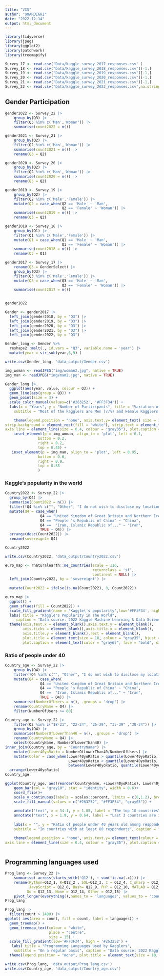 ---
title: "VIS"
author: "OUARDIGHI"
date: "2022-12-14"
output: html_document
---
```{r}
library(tidyverse)
library(jpeg)
library(ggplot2)
library(patchwork)
library(treemapify)
```
```{r}
Survey_17 <- read.csv("Data/kaggle_survey_2017_responses.csv" )
Survey_18 <- read.csv("Data/kaggle_survey_2018_responses.csv")[-1,]
Survey_19 <- read.csv("Data/kaggle_survey_2019_responses.csv")[-1,]
Survey_20 <- read.csv("Data/kaggle_survey_2020_responses.csv")[-1,]
Survey_21 <- read.csv("Data/kaggle_survey_2021_responses.csv")[-1,]
Survey_22 <- read.csv("Data/kaggle_survey_2022_responses.csv",na.strings = "" )[-1,]
```

## Gender Participation


```{r}

gender2022 <- Survey_22 |> 
    group_by(Q3) |> 
    filter(Q3 %in% c('Man','Woman')) |> 
    summarise(count2022 = n())

gender2021 <- Survey_21 |> 
    group_by(Q2) |> 
    filter(Q2 %in% c('Man','Woman')) |> 
    summarise(count2021 = n()) |> 
    rename(Q3 = Q2)

gender2020 <- Survey_20 |> 
    group_by(Q2) |> 
    filter(Q2 %in% c('Man','Woman')) |> 
    summarise(count2020 = n()) |> 
    rename(Q3 = Q2)

gender2019 <- Survey_19 |> 
    group_by(Q2) |> 
    filter(Q2 %in% c('Male','Female')) |>
    mutate(Q2 = case_when(Q2 == 'Male' ~ 'Man',
                          Q2 == 'Female' ~ 'Woman')) |> 
    summarise(count2019 = n()) |> 
    rename(Q3 = Q2)

gender2018 <- Survey_18 |> 
    group_by(Q1) |> 
    filter(Q1 %in% c('Male','Female')) |>
    mutate(Q1 = case_when(Q1 == 'Male' ~ 'Man',
                          Q1 == 'Female' ~ 'Woman')) |> 
    summarise(count2018 = n()) |> 
    rename(Q3 = Q1)

gender2017 <- Survey_17 |> 
    rename(Q3 = GenderSelect) |> 
    group_by(Q3) |> 
    filter(Q3 %in% c('Male','Female')) |>
    mutate(Q3 = case_when(Q3 == 'Male' ~ 'Man',
                          Q3 == 'Female' ~ 'Woman')) |> 
    summarise(count2017 = n())  
    
```
```{r}
gender2022
```







```{r}
Gender <- gender2017 |> 
  left_join(gender2018, by = "Q3") |> 
  left_join(gender2019, by = "Q3") |> 
  left_join(gender2020, by = "Q3") |> 
  left_join(gender2021, by = "Q3") |>
  left_join(gender2022, by = "Q3")
```

```{r}
Gender_long <- Gender %>%
  reshape2::melt(., id.vars = "Q3", variable.name = 'year') |> 
  mutate(year = str_sub(year,6,9) )

```

```{r}
write.csv(Gender_long, 'data_output/Gender.csv')
```

```{r}
img_woman <- readJPEG("img/woman2.jpg", native = TRUE)
img_man <- readJPEG("img/man2.jpg", native = TRUE)

Gender_long |> 
  ggplot(aes(year, value, colour = Q3)) +
  geom_line(aes(group = Q3)) +
  geom_point(size = 3) +
  scale_color_manual(values=c('#263252', '#FF3F34')) +
  labs(x = "Years", y = "Number of Participants", title = "Variation of Gender Participation through the years", 
    subtitle = "Most of the kagglers are Men (77%) and Female Kagglers are (22%)", caption = "Data source: 2022 Kaggle Machine Learning & Data Science Survey ") +

    theme(legend.position = "none", axis.text.y= element_text( size = 10), axis.text.x = element_text(size = 10, colour = "gray45"), panel.background = element_rect(fill = "white"), plot.background = element_rect(fill = "white"), plot.title = element_text(size = 18, colour = "gray35"), plot.subtitle = element_text(size = 12, colour = "gray62"),
strip.background = element_rect(fill = "white"), strip.text = element_text(size = 12, colour = "gray25", face = "bold"), panel.grid.major = element_line(colour = "white"),
axis.line = element_line(size = 0.4, colour = "gray35"), plot.caption = element_text(color = "gray65", face = "bold", size = 5), axis.title = element_text(size = 12, colour = "gray25")) +
    inset_element(p = img_woman, align_to = 'plot', left = 0.1,
               bottom = 0.2,
               right = 0.2,
               top = 0.45) +
   inset_element(p = img_man, align_to = 'plot', left = 0.95,
               bottom = 0.6,
               right = 0.9,
               top = 0.83
               ) 
```
### Kaggle's popularity in the world

```{r}
Country2022 <- Survey_22 |> 
  group_by(Q4) |> 
  summarise(Count2022 = n()) |> 
  filter(!Q4 %in% c("", "Other", "I do not wish to disclose my location", "In which country do you currently reside?")) |> 
  mutate(Q4 = case_when(
                Q4 == "United Kingdom of Great Britain and Northern Ireland" ~ "United Kingdom",
                Q4 == "People 's Republic of China" ~ "China",
                Q4 ==  "Iran, Islamic Republic of..." ~ "Iran",
                TRUE ~ Q4)) |> 
  arrange(desc(Count2022)) |> 
  rename(sovereignt= Q4)

Country2022

```
```{r}
write.csv(Country2022, 'data_output/Country2022.csv')
```




```{r}
euro_map <- rnaturalearth::ne_countries(scale = 110, 
                                        returnclass = 'sf', 
                                        continent = NULL) |> 
  left_join(Country2022, by = 'sovereignt') |> 
  
  mutate(Count2022 = ifelse(is.na(Count2022), 0, Count2022))

```
```{r}
euro_map |> 
  ggplot() +
  geom_sf(aes(fill = Count2022)) +
  scale_fill_gradient(name = 'Kaggle\'s popularity',low='#FF3F34', high = '#263252') +
  labs( title = "Kaggle's Popularity in The World", 
     caption = "Data source: 2022 Kaggle Machine Learning & Data Science Survey ") +
  theme(axis.text.x = element_blank(),axis.text.y = element_blank(),
        axis.ticks = element_blank(),axis.title.x = element_blank(),
        axis.title.y = element_blank(),rect = element_blank(),
        plot.title = element_text(size = 18, colour = "gray35", hjust = 1), 
        plot.caption = element_text(color = "gray65", face = "bold", size = 5))
```


### Ratio of people under 40

```{r}
Country_age <- Survey_22 |> 
    group_by(Q4) |> 
    filter(!Q4 %in% c("", "Other", "I do not wish to disclose my location", "In which country do you currently reside?")) |> 
    mutate(Q4 = case_when(
                Q4 == "United Kingdom of Great Britain and Northern Ireland" ~ "United Kingdom",
                Q4 == "People 's Republic of China" ~ "China",
                Q4 ==  "Iran, Islamic Republic of..." ~ "Iran",
                TRUE ~ Q4)) |> 
    summarise(NumberOfUsers = n(), .groups = 'drop') |> 
    rename(CountryName = Q4) |> 
    filter(NumberOfUsers >= 80)

Country_age <- Survey_22 |> 
    filter(Q2 %in% c("18-21", "22-24", "25-29", "35-39" ,"30-34")) |> 
    group_by(Q4) |> 
    summarise(NumberOfLowerThan40 = n(), .groups = 'drop') |> 
    rename(CountryName = Q4) |> 
    select(CountryName, NumberOfLowerThan40) |> 
inner_join(Country_age, by = "CountryName") |> 
    mutate(Lower40yoRatio = NumberOfLowerThan40/NumberOfUsers) |> 
    mutate(Color = case_when(Lower40yoRatio > quantile(Lower40yoRatio, probs = 0.75) ~ "#263252", 
                             Lower40yoRatio < quantile(Lower40yoRatio, probs = 0.07) ~ "#FF3F34",
                             between(Lower40yoRatio, quantile(Lower40yoRatio, probs = 0.07), quantile(Lower40yoRatio, probs = 0.75)) ~ "gray65")) |> 
  arrange(Lower40yoRatio)
Country_age
```
```{r}

ggplot(Country_age, aes(reorder(CountryName, +Lower40yoRatio), Lower40yoRatio, fill = Color))+
    geom_bar(col = "gray10", stat = "identity", width = 0.6)+
    coord_flip()+
    scale_y_continuous(labels = scales::percent, limits = c(0,1.2), breaks = seq(0,0.8,0.2), expand = c(0, 0),)+
    scale_fill_manual(values = c("#263252", "#FF3F34", "gray65")) +
    
    annotate("text", x = 34.1, y = 1.05, label = "The top 10 countries\n with the\n highest rate are in\n Asia or North Africa", fontface = "bold", size = 2, colour = "#263252")+
    annotate("text", x = 1.9, y = 0.64, label = "Last 3 countries are in Europe", fontface = "bold", size = 2, colour = "#FF3F34")+
    
    labs(x = "", y = "Ratio of people under 40 years old among responders", title = "Ratio of people under 40 years old by countries", 
    subtitle = "In countries with at least 80 respondents", caption = "Data source: 2022 Kaggle Machine Learning & Data Science Survey ") +

    theme(legend.position = "none", axis.text.y= element_text(colour = as.list(Country_age)$Color, size = 6), axis.text.x = element_text(size = 6, colour = "gray45"), panel.background = element_rect(fill = "white"), plot.title = element_text(size = 18, colour = "gray35"), plot.subtitle = element_text(size = 12, colour = "gray62"),
axis.line = element_line(size = 0.4, colour = "gray35"), plot.caption = element_text(color = "gray65", face = "bold", size = 5), axis.title = element_text(size = 10, colour = "gray25"))



```
## Programming languages used

```{r}
Prog_lang <- Survey_22 |> 
    summarise( across(starts_with('Q12'), ~ sum(!is.na(.x)))) |> 
    rename(Python=Q12_1, R=Q12_2 , SQL=Q12_3, C = Q12_4, C_sharp = Q12_5, Cpp = Q12_6, Java = Q12_7, 
           JavaScript = Q12_8, Bash= Q12_9, PHP = Q12_10, MATLAB = Q12_11, Julia = Q12_12,
          Go = Q12_13, None = Q12_14, Other = Q12_15) |> 
    pivot_longer(everything(),names_to = 'languages', values_to = 'count') 
Prog_lang
```


```{r}
Prog_lang |> 
  filter(count > 1400) |> 
ggplot( aes(area = count, fill = count, label = languages)) +
  geom_treemap() +
  geom_treemap_text(colour = "white",
                    place = "centre",
                    size = 15) +
  scale_fill_gradient(low='#FF3F34', high = '#263252') +
   labs( title = "Programming Languages used by Kagglers", 
    subtitle = "On a regular basis", caption = "Data source: 2022 Kaggle Machine Learning & Data Science Survey ") +
  theme(legend.position = "none", plot.title = element_text(size = 18, colour = "gray35"), plot.subtitle = element_text(size = 12, colour = "gray62"),  plot.caption = element_text(color = "gray65", face = "bold", size = 5))
```
```{r}
write.csv(Prog_lang, 'data_output/Prog_lang.csv')
write.csv(Country_age, 'data_output/Country_age.csv')
```




